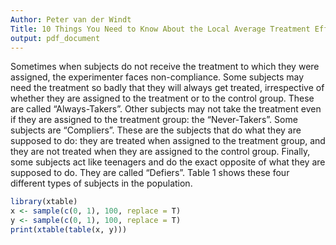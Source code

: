 ```yaml
---
Author: Peter van der Windt
Title: 10 Things You Need to Know About the Local Average Treatment Effect
output: pdf_document
---
```


Sometimes when subjects do not receive the treatment to which they were assigned, the experimenter faces non-compliance. Some subjects may need the treatment so badly that they will always get treated, irrespective of whether they are assigned to the treatment or to the control group. These are called “Always-Takers”. Other subjects may not take the treatment even if they are assigned to the treatment group: the “Never-Takers”. Some subjects are “Compliers”. These are the subjects that do what they are supposed to do: they are treated when assigned to the treatment group, and they are not treated when they are assigned to the control group. Finally, some subjects act like teenagers and do the exact opposite of what they are supposed to do. They are called “Defiers”. Table 1 shows these four different types of subjects in the population.

```r
library(xtable)
x <- sample(c(0, 1), 100, replace = T)
y <- sample(c(0, 1), 100, replace = T)
print(xtable(table(x, y)))
```

